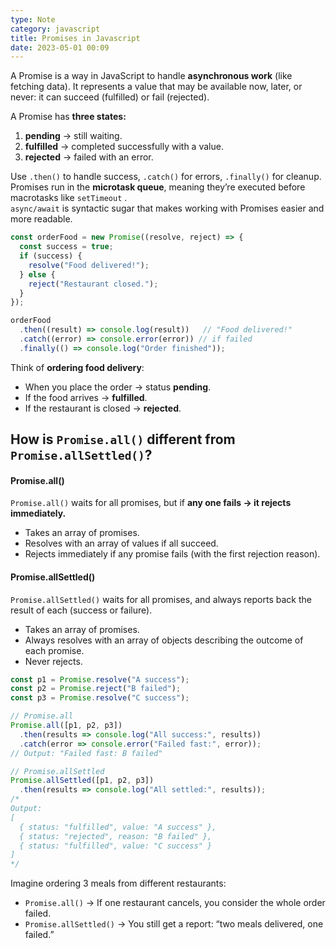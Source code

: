 ```yaml
---
type: Note
category: javascript
title: Promises in Javascript
date: 2023-05-01 00:09
---
```


A Promise is a way in JavaScript to handle **asynchronous work** (like fetching data). It represents a value that may be available now, later, or never: it can succeed (fulfilled) or fail (rejected).

A Promise has **three states:**
1. **pending** → still waiting.
2. **fulfilled** → completed successfully with a value.
3. **rejected** → failed with an error.

Use `.then()` to handle success, `.catch()` for errors, `.finally()` for cleanup.\
Promises run in the **microtask queue**, meaning they’re executed before macrotasks like `setTimeout` .\
`async/await` is syntactic sugar that makes working with Promises easier and more readable.

```javascript
const orderFood = new Promise((resolve, reject) => {
  const success = true;
  if (success) {
    resolve("Food delivered!");
  } else {
    reject("Restaurant closed.");
  }
});

orderFood
  .then((result) => console.log(result))   // "Food delivered!"
  .catch((error) => console.error(error)) // if failed
  .finally(() => console.log("Order finished"));
```

Think of **ordering food delivery**:
*   When you place the order → status **pending**.
*   If the food arrives → **fulfilled**.
*   If the restaurant is closed → **rejected**.
## How is `Promise.all()` different from `Promise.allSettled()`?
#### Promise.all()
`Promise.all()` waits for all promises, but if **any one fails → it rejects immediately.**
*   Takes an array of promises.
*   Resolves with an array of values if all succeed.
*   Rejects immediately if any promise fails (with the first rejection reason).
#### Promise.allSettled()
`Promise.allSettled()` waits for all promises, and always reports back the result of each (success or failure).
*   Takes an array of promises.
*   Always resolves with an array of objects describing the outcome of each promise.
*   Never rejects.

```javascript
const p1 = Promise.resolve("A success");
const p2 = Promise.reject("B failed");
const p3 = Promise.resolve("C success");

// Promise.all
Promise.all([p1, p2, p3])
  .then(results => console.log("All success:", results))
  .catch(error => console.error("Failed fast:", error));
// Output: "Failed fast: B failed"

// Promise.allSettled
Promise.allSettled([p1, p2, p3])
  .then(results => console.log("All settled:", results));
/*
Output:
[
  { status: "fulfilled", value: "A success" },
  { status: "rejected", reason: "B failed" },
  { status: "fulfilled", value: "C success" }
]
*/
```

Imagine ordering 3 meals from different restaurants:
*   `Promise.all()` → If one restaurant cancels, you consider the whole order failed.
*   `Promise.allSettled()` → You still get a report: “two meals delivered, one failed.”